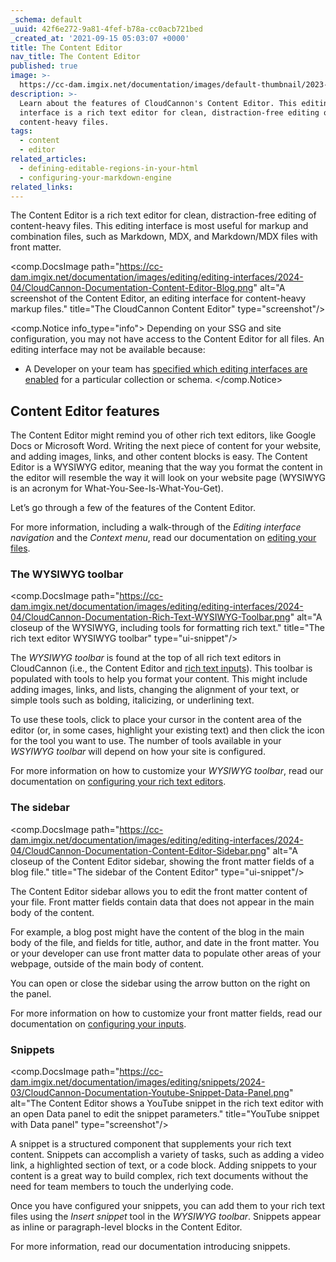 ```yaml
---
_schema: default
_uuid: 42f6e272-9a81-4fef-b78a-cc0acb721bed
_created_at: '2021-09-15 05:03:07 +0000'
title: The Content Editor
nav_title: The Content Editor
published: true
image: >-
  https://cc-dam.imgix.net/documentation/images/default-thumbnail/2023-Q4/CloudCannon-Documentation-Thumbnail.png
description: >-
  Learn about the features of CloudCannon's Content Editor. This editing
  interface is a rich text editor for clean, distraction-free editing of
  content-heavy files.
tags:
  - content
  - editor
related_articles:
  - defining-editable-regions-in-your-html
  - configuring-your-markdown-engine
related_links:
---
```

The Content Editor is a rich text editor for clean, distraction-free editing of content-heavy files. This editing interface is most useful for markup and combination files, such as Markdown, MDX, and Markdown/MDX files with front matter.

<comp.DocsImage path="https://cc-dam.imgix.net/documentation/images/editing/editing-interfaces/2024-04/CloudCannon-Documentation-Content-Editor-Blog.png" alt="A screenshot of the Content Editor, an editing interface for content-heavy markup files." title="The CloudCannon Content Editor" type="screenshot"/>

<comp.Notice info_type="info">
  Depending on your SSG and site configuration, you may not have access to the Content Editor for all files. An editing interface may not be available because:

  * A Developer on your team has [specified which editing interfaces are enabled](/documentation/articles/set-a-default-editing-interface/) for a particular collection or schema.
</comp.Notice>

## Content Editor features

The Content Editor might remind you of other rich text editors, like Google Docs or Microsoft Word. Writing the next piece of content for your website, and adding images, links, and other content blocks is easy. The Content Editor is a WYSIWYG editor, meaning that the way you format the content in the editor will resemble the way it will look on your website page (WYSIWYG is an acronym for What-You-See-Is-What-You-Get).

Let’s go through a few of the features of the Content Editor.

For more information, including a walk-through of the *Editing interface navigation* and the *Context menu*, read our documentation on [editing your files](/documentation/articles/edit-your-files).

### The WYSIWYG toolbar

<comp.DocsImage path="https://cc-dam.imgix.net/documentation/images/editing/editing-interfaces/2024-04/CloudCannon-Documentation-Rich-Text-WYSIWYG-Toolbar.png" alt="A closeup of the WYSIWYG, including tools for formatting rich text." title="The rich text editor WYSIWYG toolbar" type="ui-snippet"/>

The *WYSIWYG toolbar* is found at the top of all rich text editors in CloudCannon (i.e., the Content Editor and [rich text inputs](/documentation/articles/rich-text-inputs/)). This toolbar is populated with tools to help you format your content. This might include adding images, links, and lists, changing the alignment of your text, or simple tools such as bolding, italicizing, or underlining text.

To use these tools, click to place your cursor in the content area of the editor (or, in some cases, highlight your existing text) and then click the icon for the tool you want to use. The number of tools available in your *WSYIWYG toolbar* will depend on how your site is configured.

For more information on how to customize your *WYSIWYG toolbar*, read our documentation on [configuring your rich text editors](/documentation/articles/configure-your-rich-text-editors/).

### The sidebar

<comp.DocsImage path="https://cc-dam.imgix.net/documentation/images/editing/editing-interfaces/2024-04/CloudCannon-Documentation-Content-Editor-Sidebar.png" alt="A closeup of the Content Editor sidebar, showing the front matter fields of a blog file." title="The sidebar of the Content Editor" type="ui-snippet"/>

The Content Editor sidebar allows you to edit the front matter content of your file. Front matter fields contain data that does not appear in the main body of the content.

For example, a blog post might have the content of the blog in the main body of the file, and fields for title, author, and date in the front matter. You or your developer can use front matter data to populate other areas of your webpage, outside of the main body of content.

You can open or close the sidebar using the arrow button on the right on the panel.

For more information on how to customize your front matter fields, read our documentation on [configuring your inputs](/documentation/articles/configure-your-inputs/).

### Snippets

<comp.DocsImage path="https://cc-dam.imgix.net/documentation/images/editing/snippets/2024-03/CloudCannon-Documentation-Youtube-Snippet-Data-Panel.png" alt="The Content Editor shows a YouTube snippet in the rich text editor with an open Data panel to edit the snippet parameters." title="YouTube snippet with Data panel" type="screenshot"/>

A snippet is a structured component that supplements your rich text content. Snippets can accomplish a variety of tasks, such as adding a video link, a highlighted section of text, or a code block. Adding snippets to your content is a great way to build complex, rich text documents without the need for team members to touch the underlying code.

Once you have configured your snippets, you can add them to your rich text files using the *Insert snippet* tool in the *WYSIWYG toolbar*. Snippets appear as inline or paragraph-level blocks in the Content Editor.

For more information, read our documentation introducing snippets.